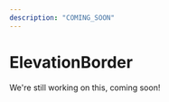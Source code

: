 ---
description: "COMING_SOON"
---

# ElevationBorder

We're still working on this, coming soon!

